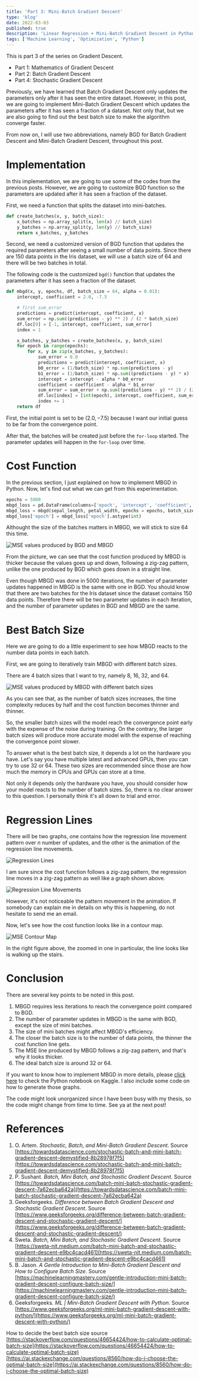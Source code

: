 ```yaml
---
title: 'Part 3: Mini-Batch Gradient Descent'
type: 'blog'
date: 2022-03-03
published: true
description: 'Linear Regression + Mini-Batch Gradient Descent in Python'
tags: ['Machine Learning', 'Optimization', 'Python']
---
```



This is part 3 of the series on Gradient Descent.

- <Link to="/blog/part-1-mathematics-of-gradient-descent">
    Part 1: Mathematics of Gradient Descent
  </Link>
- <Link to="/blog/part-2-batch-gradient-descent">
    Part 2: Batch Gradient Descent
  </Link>
- <Link to="/blog/part-4-stochastic-gradient-descent">
    Part 4: Stochastic Gradient Descent
  </Link>

Previously, we have learned that Batch Gradient Descent only updates the parameters only after it has seen the entire dataset.
However, in this post, we are going to implement Mini-Batch Gradient Descent which updates the parameters after it has seen a fraction of a dataset.
Not only that, but we are also going to find out the best batch size to make the algorithm converge faster.

From now on, I will use two abbreviations, namely BGD for Batch Gradient Descent and Mini-Batch Gradient Descent, throughout this post.

# Implementation

In this implementation, we are going to use some of the codes from the previous posts. 
However, we are going to customize BGD function
so the parameters are updated after it has seen a fraction of the dataset.

First, we need a function that splits the dataset into mini-batches.

```python
def create_batches(x, y, batch_size):
    x_batches = np.array_split(x, len(x) // batch_size)
    y_batches = np.array_split(y, len(y) // batch_size)
    return x_batches, y_batches
```

Second, we need a customized version of BGD function that updates the required parameters after seeing a small number of data points.
Since there are $150$ data points in the Iris dataset, we will use a batch size of $64$ and there will be two batches in total.

The following code is the customized `bgd()` function that updates the parameters after it has seen a fraction of the dataset.

```python {12-21}
def mbgd(x, y, epochs, df, batch_size = 64, alpha = 0.01):
    intercept, coefficient = 2.0, -7.5

    # first sum_error
    predictions = predict(intercept, coefficient, x)
    sum_error = np.sum((predictions - y) ** 2) / (2 * batch_size)
    df.loc[0] = [-1, intercept, coefficient, sum_error]
    index = 1

    x_batches, y_batches = create_batches(x, y, batch_size)
    for epoch in range(epochs):
        for x, y in zip(x_batches, y_batches):
            sum_error = 0.0
            predictions = predict(intercept, coefficient, x)
            b0_error = (1/batch_size) * np.sum(predictions - y)
            b1_error = (1/batch_size) * np.sum((predictions - y) * x)
            intercept = intercept - alpha * b0_error
            coefficient = coefficient - alpha * b1_error 
            sum_error = sum_error + np.sum((predictions - y) ** 2) / (2 * batch_size)
            df.loc[index] = [int(epoch), intercept, coefficient, sum_error]
            index += 1
    return df
```

First, the initial point is set to be $(2.0, -7.5)$ because I want our initial guess to be far from the convergence point.

After that, the batches will be created just before the `for-loop` started. The parameter updates will happen in the `for-loop` over time.

# Cost Function

In the previous section, I just explained on how to implement MBGD in Python.
Now, let's find out what we can get from this experimentation.

```python
epochs = 5000
mbgd_loss = pd.DataFrame(columns=['epoch', 'intercept', 'coefficient', 'sum_error'])
mbgd_loss = mbgd(sepal_length, petal_width, epochs = epochs, batch_size=64, df = mbgd_loss)
mbgd_loss['epoch'] = mbgd_loss['epoch'].astype(int)
```

Althought the size of the batches matters in MBGD, we will stick to size $64$ this time.

![MSE values produced by BGD and MBGD](./iterations.png)

From the picture, we can see that the cost function produced by MBGD is thicker because the values goes up and down, following a zig-zag pattern,
unlike the one produced by BGD which goes down in a straight line.

Even though MBGD was done in $5000$ iterations, the number of parameter updates happened in MBGD is the same with one in BGD.
You should know that there are two batches for the Iris dataset since the dataset contains $150$ data points. 
Therefore there will be two parameter updates in each iteration, and the number of parameter updates in BGD and MBGD are the same.

# Best Batch Size

Here we are going to do a little experiment to see how MBGD reacts to the number data points in each batch. 

First, we are going to iteratively train MBGD with different batch sizes.

There are 4 batch sizes that I want to try, namely $8$, $16$, $32$, and $64$.

![MSE values produced by MBGD with different batch sizes](./batch_sizes.png)

As you can see that, as the number of batch sizes increases, the time complexity reduces by half and the cost function becomes thinner and thinner.

So, the smaller batch sizes will the model reach the convergence point early with the expense of the noise during training.
On the contrary, the larger batch sizes will produce more accurate model with the expense of reaching the convergence point slower.

To answer what is the best batch size, it depends a lot on the hardware you have.
Let's say you have multiple latest and advanced GPUs, then you can try to use $32$ or $64$. 
These two sizes are recommended since those are how much the memory in CPUs and GPUs can store at a time.

Not only it depends only the hardware you have, you should consider how your model reacts to the number of batch sizes. 
So, there is no clear answer to this question. I personally think it's all down to trial and error.

# Regression Lines

There will be two graphs, one contains how the regression line movement pattern over $n$ number of updates, and the other is the animation of the regression line movements.

![Regression Lines](./regression_lines.png)

I am sure since the cost function follows a zig-zag pattern, the regression line moves in a zig-zag pattern as well like a graph shown above.

![Regression Line Movements](./movements.gif)

However, it's not noticeable the pattern movement in the animation. If somebody can explain me in details on why this is happening, do not hesitate to send me an email.

Now, let's see how the cost function looks like in a contour map.

![MSE Contour Map](./contour_map.png)

In the right figure above, the zoomed in one in particular, the line looks like is walking up the stairs. 

# Conclusion

There are several key points to be noted in this post.
1. MBGD requires less iterations to reach the convergence point compared to BGD.
2. The number of parameter updates in MBGD is the same with BGD, except the size of mini batches.
3. The size of mini batches might affect MBGD's efficiency.
4. The closer the batch size is to the number of data points, the thinner the cost function line gets.
5. The MSE line produced by MBGD follows a zig-zag pattern, and that's why it looks thicker.
6. The ideal batch size is around $32$ or $64$.

If you want to know how to implement MBGD in more details, please [click here](https://www.kaggle.com/bijonsetyawan/mini-batch-gradient-descent) to check the Python notebook on Kaggle.
I also include some code on how to generate those graphs.

The code might look unorganized since I have been busy with my thesis, so the code might change from time to time.
See ya at the next post!

# References

1. O. Artem. _Stochastic, Batch, and Mini-Batch Gradient Descent_. Source [https://towardsdatascience.com/stochastic-batch-and-mini-batch-gradient-descent-demystified-8b28978f7f5](https://towardsdatascience.com/stochastic-batch-and-mini-batch-gradient-descent-demystified-8b28978f7f5)
2. P. Sushant. _Batch, Mini Batch, and Stochastic Gradient Descent_. Source [https://towardsdatascience.com/batch-mini-batch-stochastic-gradient-descent-7a62ecba642a](https://towardsdatascience.com/batch-mini-batch-stochastic-gradient-descent-7a62ecba642a)
3. Geeksforgeeks. _Difference between Batch Gradient Descent and Stochastic Gradient Descent_. Source [https://www.geeksforgeeks.org/difference-between-batch-gradient-descent-and-stochastic-gradient-descent/](https://www.geeksforgeeks.org/difference-between-batch-gradient-descent-and-stochastic-gradient-descent/)
4. Sweta. _Batch, Mini Batch, and Stochastic Gradient Descent_. Source [https://sweta-nit.medium.com/batch-mini-batch-and-stochastic-gradient-descent-e9bc4cacd461](https://sweta-nit.medium.com/batch-mini-batch-and-stochastic-gradient-descent-e9bc4cacd461)
5. B. Jason. _A Gentle Introduction to Mini-Batch Gradient Descent and How to Configure Batch Size_. Source [https://machinelearningmastery.com/gentle-introduction-mini-batch-gradient-descent-configure-batch-size/](https://machinelearningmastery.com/gentle-introduction-mini-batch-gradient-descent-configure-batch-size/)
6. Geeksforgeeks. _ML | Mini-Batch Gradient Descent with Python_. Source [https://www.geeksforgeeks.org/ml-mini-batch-gradient-descent-with-python/](https://www.geeksforgeeks.org/ml-mini-batch-gradient-descent-with-python/)

How to decide the best batch size source [https://stackoverflow.com/questions/46654424/how-to-calculate-optimal-batch-size](https://stackoverflow.com/questions/46654424/how-to-calculate-optimal-batch-size)
[https://ai.stackexchange.com/questions/8560/how-do-i-choose-the-optimal-batch-size](https://ai.stackexchange.com/questions/8560/how-do-i-choose-the-optimal-batch-size)